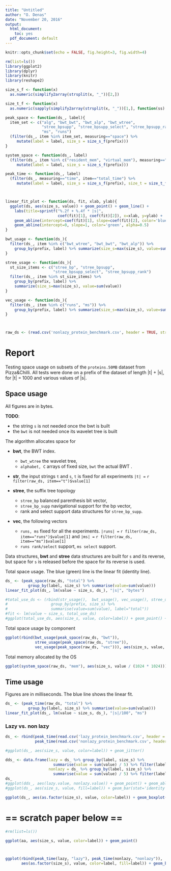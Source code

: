 ```yaml
---
title: "Untitled"
author: "O. Denas"
date: "November 20, 2016"
output:
  html_document:
    toc: yes
  pdf_document: default
---
```


```r
knitr::opts_chunk$set(echo = FALSE, fig.height=3, fig.width=4)
```

```r
rm(list=ls())
library(ggplot2)
library(dplyr)
library(knitr)
library(reshape2)

size_s_f <- function(x) 
  as.numeric(simplify2array(strsplit(x, "_"))[2,])

size_t_f <- function(x)
  as.numeric(sapply(simplify2array(strsplit(x, "_"))[1,], function(ss) substring(ss, 14)))

peak_space <- function(ds_, label){
  item_set <- c("alg", "bwt_bwt", "bwt_alp", "bwt_wtree", 
                "stree_bpsupp", "stree_bpsupp_select", "stree_bpsupp_rank",
                "ms", "runs")
  (filter(ds_, item %in% item_set, measuring=="space") %>% 
     mutate(label = label, size_s = size_s_f(prefix)))
}

system_space <- function(ds_, label)
  (filter(ds_, item %in% c("resident_mem", "virtual_mem"), measuring=="space") %>% 
     mutate(label = label, size_s = size_s_f(prefix)))

peak_time <- function(ds_, label)
  (filter(ds_, measuring=="time", item=="total_time") %>% 
     mutate(label = label, size_s = size_s_f(prefix), size_t = size_t_f(prefix)))



linear_fit_plot <- function(ds, fit, xlab, ylab){
  ggplot(ds, aes(size_s, value)) + geom_point() + geom_line() + 
    labs(title=sprintf("%.2f + %.4f * |s|", 
                       coef(fit)[1], coef(fit)[2]), x=xlab, y=ylab) + 
    geom_abline(intercept=coef(fit)[1], slope=coef(fit)[2], color='blue', alpha=0.5) + 
    geom_abline(intercept=0, slope=1, color='green', alpha=0.5)
}

bwt_usage <- function(ds_){
  filter(ds_, item %in% c("bwt_wtree", "bwt_bwt", "bwt_alp")) %>% 
    group_by(prefix, label) %>% summarize(size_s=max(size_s), value=sum(value)) 
}

stree_usage <- function(ds_){
  st_size_items <- c("stree_bp", "stree_bpsupp", 
                     "stree_bpsupp_select", "stree_bpsupp_rank")
  filter(ds_, item %in% st_size_items) %>% 
    group_by(prefix, label) %>% 
    summarize(size_s=max(size_s), value=sum(value)) 
}

vec_usage <- function(ds_){
  filter(ds_, item %in% c("runs", "ms")) %>% 
    group_by(prefix, label) %>% summarize(size_s=max(size_s), value=sum(value)) 
}



raw_ds <- (read.csv('nonlazy_protein_benchmark.csv', header = TRUE, stringsAsFactors = FALSE))

```

# Report

Testing space usage on subsets of the `proteins.50MB` dataset from Pizza&Chilli. All tests were done on a prefix of the dataset of length |t| + |s|, for |t| = 1000 and various values of  |s|.

## Space usage
All figures are in bytes.

**TODO**:

 * the string `s` is not needed once the bwt is built
 * the `bwt` is not needed once its wavelet tree is built

The algorithm allocates space for

 * **bwt**, the BWT index.
 
     * `bwt_wtree` the wavelet tree, 
     * `alphabet, C` arrays of fixed size, `bwt` the actual BWT . 

 * **str**, the input strings `t` and `s`, `t` is fixed for all experiments `|t| =` `r filter(raw_ds, item=="t")$value[1]`

 * **stree**, the suffix tree topology
 
     * `stree_bp` balanced parenthesis bit vector, 
     * `stree_bp_supp` navigational support for the bp vector, 
     * rank and select support data structures for `stree_bp_supp`. 

 * **vec**, the following vectors 
 
     * `runs, ms` fixed for all the experiments. `|runs| =` `r filter(raw_ds, item=="runs")$value[1]` and  `|ms| =` `r filter(raw_ds, item=="ms")$value[1]`
     * `runs rank/select` support, `ms select` support.

Data structures, **bwt** and **stree** data structures are built for `s` and its reverse, but space for `s` is released before the space for its reverse is used.
 
Total space usage. The blue (green) line is the linear fit (identity line).

```r
ds_ <- (peak_space(raw_ds, "total") %>% 
          group_by(label, size_s) %>% summarise(value=sum(value)))
linear_fit_plot(ds_, lm(value ~ size_s, ds_), "|s|", "bytes")

#total_use_ds <- (rbind(str_usage(),  bwt_usage(), vec_usage(), stree_usage()) %>% 
#                   group_by(prefix, size_s) %>% 
#                   summarise(value=sum(value), label="total"))
#fit <- lm(value ~ size_s, total_use_ds)
#ggplot(total_use_ds, aes(size_s, value, color=label)) + geom_point() + geom_line() + labs(title=sprintf("space usage: %.2fB + %.4fB * size_s", coef(fit)[1], coef(fit)[2]), x="|s|", y="Bytes") + geom_abline(intercept=coef(fit)[1], slope=coef(fit)[2], color='blue', alpha=0.5) + geom_abline(intercept=0, slope=1, color='green', alpha=0.5)
```

Total space usage by component

```r

ggplot(rbind(bwt_usage(peak_space(raw_ds, "bwt")), 
             stree_usage(peak_space(raw_ds, "stree")),
             vec_usage(peak_space(raw_ds, "vec"))), aes(size_s, value, fill=label)) + geom_area() + labs(title="space usage by component", x="|s|", y="Bytes")

```

Total memory allocated by the OS

```r

ggplot(system_space(raw_ds, "mem"), aes(size_s, value / (1024 * 1024))) + geom_bar(stat='identity') + facet_wrap(~item, scales = "free_y", nrow = 2) + labs(y = "GBytes (1GByte = 2e+20)")
```

## Time usage
Figures are in milliseconds. The blue line shows the linear fit.


```r
ds_ <- (peak_time(raw_ds, "total") %>% 
          group_by(label, size_s) %>% summarise(value=sum(value)))
linear_fit_plot(ds_, lm(value ~ size_s, ds_), "|s|/100", "ms")
```

### Lazy vs. non lazy
```r
ds_ <- rbind(peak_time(read.csv('lazy_protein_benchmark.csv', header = TRUE, stringsAsFactors = FALSE), label="lazy"), 
             peak_time(read.csv('nonlazy_protein_benchmark.csv', header = TRUE, stringsAsFactors = FALSE), label="nonlazy"))

#ggplot(ds_, aes(size_s, value, color=label)) + geom_jitter()

dds_ <- data.frame(lazy = ds_ %>% group_by(label, size_s) %>% 
                     summarise(value = sum(value) / 5) %>% filter(label=="lazy"),
                   nonlazy = ds_ %>% group_by(label, size_s) %>% 
                     summarise(value = sum(value) / 5) %>% filter(label=="nonlazy"))
ds_
#ggplot(dds_, aes(lazy.value, nonlazy.value)) + geom_point() + geom_abline(slope=1, intercept=0)
#ggplot(ds_, aes(size_s, value, fill=label)) + geom_bar(stat='identity', position="dodge") + scale_x_log10() + scale_y_log10()

ggplot(ds_, aes(as.factor(size_s), value, color=label)) + geom_boxplot() + geom_point(aes(color=label))

```



# == scratch paper below ==


```r
#rm(list=ls())

ggplot(aa, aes(size_s, value, color=label)) + geom_point()



ggplot(rbind(peak_time(lazy, "lazy"), peak_time(nonlazy, "nonlazy")), 
       aes(as.factor(size_s), value, color=label, fill=label)) + geom_boxplot() + facet_wrap(~item, nrow = 2) + geom_jitter(aes(color=label), alpha=0.3)



```